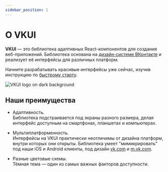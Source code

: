 ```yaml
---
sidebar_position: 1
---
```



# О VKUI

**VKUI** — это библиотека адаптивных React-компонентов для создания веб-приложений. Библиотека основана на [дизайн-системе ВКонтакте](https://www.figma.com/@vk) и реализует её интерфейсы для различных платформ.

Начните разрабатывать красивые интерфейсы уже сейчас, изучив инструкцию по [быстрому старту](https://vkcom.github.io/VKUI/#/QuickStart).

![VKUI logo on dark background](/img/intro-banner.png)

## Наши преимущества

- Адаптивность.\
  Библиотека подстраивается под экраны разного размера, делая интерфейс доступным на смартфонах, планшетах и компьютерах.

- Мультиплатформенность.\
  Интерфейсы на VKUI практически неотличимы от дизайна платформ, внутри которых они открыты. Библиотека умеет "мимикрировать" под наши iOS и Android клиенты, под дизайн [vk.com](https://vk.com) и [m.vk.com](https://m.vk.com).

- Разные цветовые схемы.\
  Тёмная тема — один из самых важных факторов доступности.

<IntroBanners />
